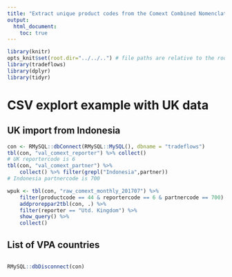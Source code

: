 ```yaml
---
title: "Extract unique product codes from the Comext Combined Nomenclature codes"
output:
  html_document:
    toc: true
---
```


```r
library(knitr)
opts_knit$set(root.dir="../../..") # file paths are relative to the root of the project directory
library(tradeflows)
library(dplyr)
library(tidyr)
``` 


# CSV explort example with UK data
## UK import from Indonesia
```r
con <- RMySQL::dbConnect(RMySQL::MySQL(), dbname = "tradeflows")
tbl(con, "val_comext_reporter") %>% collect() 
# UK reportercode is 6
tbl(con, "val_comext_partner") %>% 
    collect() %>% filter(grepl("Indonesia",partner))
# Indonesia partnercode is 700

wpuk <- tbl(con, "raw_comext_monthly_201707") %>% 
    filter(productcode == 44 & reportercode == 6 & partnercode == 700) %>% 
    addproreppar2tbl(con, .) %>% 
    filter(reporter == "Utd. Kingdom") %>% 
    show_query() %>% 
    collect()
```


## List of VPA countries
```r

```



```r
RMySQL::dbDisconnect(con)
```

